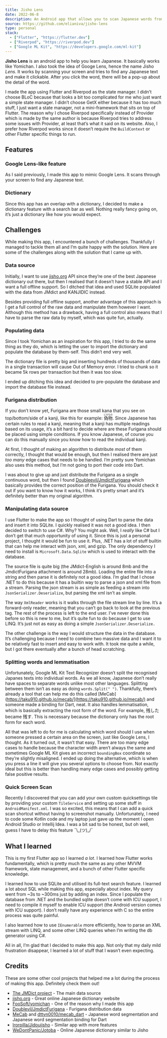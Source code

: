 ```yaml
---
title: Jisho Lens
date: 2022-06-8
description: An Android app that allows you to scan Japanese words from a picture and search for its meaning from a dictionary.
source: https://github.com/elianiva/jisho-lens
type: personal
stack:
  - ["Flutter", "https://flutter.dev"]
  - ["Riverpod", "https://riverpod.dev"]
  - ["Google ML Kit", "https://developers.google.com/ml-kit"]
---
```


**Jisho Lens** is an android app to help you learn Japanese. It basically works like Yomichan. I also took the idea of Googe Lens, hence the name Jisho _Lens_. It works by scanning your screen and tries to find any Japanese text and make it clickable. After you click the word, there will be a pop-up about the detail of the word.

I made the app using Flutter and Riverpod as the state manager. I didn’t choose BLoC because that looks a bit too complicated for me who just want a simple state manager. I didn’t choose GetX either because it has too much stuff, I just want a state manager, not a mini-framework that sits on top of Flutter. The reason why I chose Riverpod specifically instead of Provider which is made by the same author is because Riverpod tries to address some issues with Provider, at least that’s what it said on its website. Also, I prefer how Riverpod works since it doesn’t require the `BuildContext` or other Flutter specific things to run.

## Features

### Google Lens-like feature

As I said previously, I made this app to mimic Google Lens. It scans through your screen to find any Japanese text.

### Dictionary

Since this app has an overlap with a dictionary, I decided to make a dictionary feature with a search bar as well. Nothing really fancy going on, it’s just a dictionary like how you would expect.

## Challenges

While making this app, I encountered a bunch of challenges. Thankfully I managed to tackle them all and I’m quite happy with the solution. Here are some of the challenges along with the solution that I came up with.

### Data source

Initially, I want to use [jisho.org](http://jisho.org) API since they’re one of the best Japanese dictionary out there, but then I realised that it doesn’t have a stable API and I want a full offline support. So I ditched that idea and used SQLite populated with the data from JMdict and KANJIDIC instead.

Besides providing full offline support, another advantage of this approach is I get a full control of the raw data and manipulate them however I want. Although this method has a drawback, having a full control also means that I have to parse the raw data by myself, which was quite fun, actually.

### Populating data

Since I took Yomichan as an inspiration for this app, I tried to do the same thing as they do, which is letting the user to import the dictionary and populate the database by them-self. This didn’t end very well.

The dictionary file is pretty big and inserting hundreds of thousands of data in a single transaction will cause Out of Memory error. I tried to chunk so it became 5k rows per transaction but then it was too slow.

I ended up ditching this idea and decided to pre-populate the database and import the database file instead.

### Furigana distribution

If you don’t know yet, Furigana are those small kana that you see on top/bottom/side of a kanji, like this for example: <ruby>偽<rp>(</rp><rt>にせ</rt><rp>)</rp>物<rp>(</rp><rt>もの</rt><rp>)</rp></ruby>. Since Japanese has certain rules to read a kanji, meaning that a kanji has multiple readings based on its usage, it’s a bit hard to decide where are these Furigana should be placed using simple conditions. If you know Japanese, of course you can do this manually since you know how to read the individual kanji.

At first, I thought of making an algorithm to distribute _most_ of them correctly, I thought that would be enough, but then I realised there are just _too many_ edge cases that needs to be handled. I’m pretty sure Yomichan also uses this method, but I’m not going to port their code into Dart.

I was about to give up and just distribute the Furigana as a single continuous word, but then I found [Doubleevil/JmdictFurigana](https://github.com/Doublevil/JmdictFurigana) which basically provides the correct position of the Furigana. You should check it out if you want to know how it works, I think it’s pretty smart and it’s definitely better than my original algorithm.

### Manipulating data source

I use Flutter to make the app so I thought of using Dart to parse the data and insert it into SQLite. I quickly realised it was not a good idea. I then decided to switch to use C#. Why? You might ask. Well, I _really_ like C# but I don’t get that much opportunity of using it. Since this is just a personal project, I thought it would be fun to use it. Plus, .NET has a lot of stuff builtin that can help me interact with json, xml, and gzip. The only dependency I need to install is `Microsoft.Data.Sqlite` which is used to interact with the database.

The source file is quite big (the JMdict-English is around 8mb and the JmdictFurigana attachment is around 28mb). Loading the entire file into a string and then parse it is definitely not a good idea. I’m glad that I chose .NET to do this because it has a builtin way to parse a json and xml file from a stream. Parsing the json stream is as simple as feeding a stream into `JsonSerializer.Deserialize`, but parsing the xml isn’t as simple.

The way `XmlReader` works is it walks through the file stream line by line. It’s a forward-only reader, meaning that you can’t go back to look at the previous tag. The rest of the process is left to the end user. I’ve never done this before so this is new to me, but it’s quite fun to do because I get to use LINQ. It’s just not as easy as doing a simple `JsonSerializer.Deserialize.`

The other challenge is the way I would structure the data in the database. It’s challenging because I need to combine two massive data and I want it to be relatively fast to insert and easy to work with. It took me quite a while, but I got there eventually after a bunch of head scratching.

### Splitting words and lemmatisation

Unfortunately, Google ML Kit Text Recognizer doesn’t split the recognised Japanes texts into individual words. As we all know, Japanese don’t really have spaces to separate words unlike most other languages. Splitting between them isn’t as easy as doing `words.Split(" ")`. Thankfully, there’s already a tool that can help me do this called [MeCab](https://taku910.github.io/mecab/](https://taku910.github.io/mecab/) and someone made a binding for Dart, neat. It also handles lemmatisation, which is basically extracting the root form of the word. For example, 残した became 残す. This is necessary because the dictionary only has the root form for each word.

All that was left to do for me is calculating which word should I use when someone pressed a certain area on the screen, just like Google Lens, I thought. As it turned out, it wasn’t that easy. There are too many edge cases to handle because the character width aren’t always the same and sometimes Google ML Kit gives an incorrect `boundingBox` coordinate so they’re slightly misaligned. I ended up doing the alternative, which is when you press a line it will give you several options to choose from. Not exactly ideal but this is better than handling many edge cases and possibly getting false positive results.

### Quick Screen Scan

Recently I discovered that you can add your own custom quicksettings tile by providing your custom `TileService` and setting up some stuff in `AndroidManifest.xml`. I was so excited, this means that I can add a quick scan shortcut without having to screenshot manually. Unfortunately, I need to code some Kotlin code and my laptop just gave up the moment I open Android Studio or Intellij Idea. I was a bit sad to be honest, but oh well, guess I have to delay this feature ¯\\_(ツ)\_/¯

## What I learned

This is my first Flutter app so I learned _a lot_. I learned how Flutter works fundamentally, which is pretty much the same as any other MVVM framework, state management, and a bunch of other Flutter specific knowledge.

I learned how to use SQLite and utilised its full-text search feature. I learned a lot about SQL while making this app, especially about index. My query went from ~3s to ~300ms just by adding an index. Since I populate the database from .NET and the bundled sqlite doesn’t come with ICU support, I need to compile it myself to enable ICU support (the Android version comes with ICU support). I don’t really have any experience with C so the entire process was quite painful.

I also learned how to use `IEnumerable` more efficiently, how to parse an XML stream with LINQ, and some other LINQ queries when I’m writing the db generator using C#.

All in all, I’m glad that I decided to make this app. Not only that my daily mild frustration disappear, I learned a lot of stuff that I wasn’t even expecting.

## Credits

These are some other cool projects that helped me a lot during the process of making this app. Definitely check them out!

- [The JMDict project](https://www.edrdg.org/jmdict/j_jmdict.html) - The main data source
- [jisho.org](http://jisho.org) - Great online Japanese dictionary website
- [FooSoft/yomichan](https://github.com/FooSoft/yomichan) - One of the reason why I made this app
- [Doublevil/JmdictFurigana](https://github.com/Doublevil/JmdictFurigana) - Furigana distribution data
- [MeCab](https://taku910.github.io/mecab/) and [dttvn0010/mecab_dart](https://github.com/dttvn0010/mecab_dart) - Japanese word segmentation and Japanese word segmentation binding for Dart
- [lrorpilla/Jidoujisho](https://github.com/lrorpilla/jidoujisho) - Similar app with more features
- [WeDontPanic/Jotoba](https://github.com/WeDontPanic/Jotoba) - Online Japanese dictionary similar to Jisho
